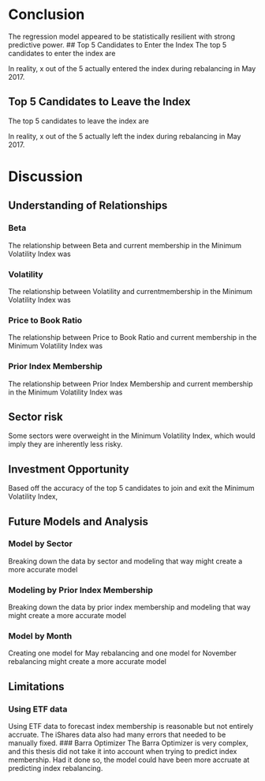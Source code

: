 # Conclusion 
The regression model appeared to be statistically resilient with strong predictive power.
\hfill\break
## Top 5 Candidates to Enter the Index
The top 5 candidates to enter the index are 

In reality, x out of the 5 actually entered the index during rebalancing in May 2017. 
\hfill\break

## Top 5 Candidates to Leave the Index
The top 5 candidates to leave the index are 

In reality, x out of the 5 actually left the index during rebalancing in May 2017. 

\hfill\break

# Discussion
\hfill\break

## Understanding of Relationships 
\hfill\break
### Beta
The relationship between Beta and current membership in the Minimum Volatility Index was
\hfill\break

### Volatility 
The relationship between Volatility and currentmembership in the Minimum Volatility Index was
\hfill\break

### Price to Book Ratio
The relationship between Price to Book Ratio and current membership in the Minimum Volatility Index was
\hfill\break

### Prior Index Membership
The relationship between Prior Index Membership and current membership in the Minimum Volatility Index was
\hfill\break

## Sector risk
Some sectors were overweight in the Minimum Volatility Index, which would imply they are inherently less risky. 
\hfill\break

## Investment Opportunity  
Based off the accuracy of the top 5 candidates to join and exit the Minimum Volatility Index, 
\hfill\break

## Future Models and Analysis

\hfill\break
### Model by Sector
Breaking down the data by sector and modeling that way might create a more accurate model 
\hfill\break

### Modeling by Prior Index Membership
Breaking down the data by prior index membership and modeling that way might create a more accurate model 
\hfill\break

### Model by Month
Creating one model for May rebalancing and one model for November rebalancing might create a more accurate model  
\hfill\break

## Limitations 
\hfill\break
### Using ETF data
Using ETF data to forecast index membership is reasonable but not entirely accruate. The iShares data also had many errors that needed to be manually fixed. 
\hfill\break
### Barra Optimizer
The Barra Optimizer is very complex, and this thesis did not take it into account when trying to predict index membership. Had it done so, the model could have been more accruate at predicting index rebalancing. 
